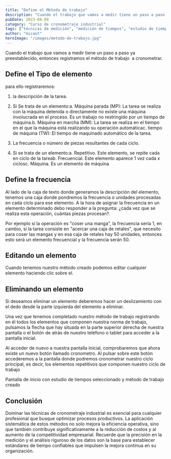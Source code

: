 ```yaml
---
title: "Define el Método de trabajo"
description: "Cuando el trabajo que vamos a medir tiene un paso a paso ya preestablecido, entonces registramos el método de trabajo&nbsp; a cronometrar. Define el Tipo de elemento para ello registraremos: la descri..."
pubDate: 2023-08-09
category: "Curso de cronometraje industrial"
tags: ["técnicas de medición", "medición de tiempos", "estudio de tiempos", "análisis de elementos", "ciclo de trabajo", "diseño de método", "tiempo de ciclo", "estudio de métodos"]
author: "micaot"
heroImage: "/images/metodo-de-trabajo.jpg"
---
```


Cuando el trabajo que vamos a medir tiene un paso a paso ya preestablecido, entonces registramos el método de trabajo  a cronometrar.

## Define el Tipo de elemento

para ello registraremos:

1. la descripción de la tarea.

2. Si Se trata de un elemento:a. Máquina parada (MP): La tarea se realiza con la máquina detenida o directamente no existe una máquina involucrada en el proceso. Es un trabajo no restringido por un tiempo de máquina.b. Máquina en marcha (MM): La tarea se realiza en el tiempo en el que la máquina está realizando su operación automáticac. tiempo de máquina (TW): El tiempo de maquinado automático de la tarea.

3. La frecuencia o número de piezas resultantes de cada ciclo.

4. Si se trata de un elemento:a. Repetitivo. Este elemento, se repite cada en ciclo de la tareab. Frecuencial. Este elemento aparece 1 vez cada x ciclosc. Máquina. Es un elemento de máquina

## Define la frecuencia

Al lado de la caja de texto donde generamos la descripción del elemento, tenemos una caja donde pondremos la frecuencia o unidades procesadas en cada ciclo para ese elemento. A la hora de asignar la frecuencia en un elemento determinado debo responder a la pregunta: ¿cada vez que se realiza esta operación, cuántas piezas procesan?.

Por ejemplo si la operación es "coser una manga", la frecuencia sería 1, en cambio, si la tarea consiste en "acercar una caja de retales", que necesito para coser las mangas y en esa caja de retales hay 50 unidades, entonces esto será un elemento frecuencial y la frecuencia serán 50.

## Editando un elemento

Cuando tenemos nuestro método creado podemos editar cualquier elemento haciendo clic sobre el.

## Eliminando un elemento

Si deseamos eliminar un elemento deberemos hacer un deslizamiento con el dedo desde la parte izquierda del elemento a eliminar.

Una vez que tenemos completado nuestro método de trabajo registrando en él todos los elementos que componen nuestra norma de trabajo,  pulsamos la flecha que hay situada en la parte superior derecha de nuestra pantalla o el botón de atrás de nuestro teléfono o tablet para acceder a la pantalla inicial.

Al acceder de nuevo a nuestra pantalla inicial, comprobaremos que ahora existe un nuevo botón llamado cronometro. Al pulsar sobre este botón accederemos a la pantalla donde podremos cronometrar nuestro ciclo principal, es decir, los elementos repetitivos que componen nuestro ciclo de trabajo

Pantalla de inicio con estudio de tiempos seleccionado y método de trabajo creado



## Conclusión

Dominar las técnicas de cronometraje industrial es esencial para cualquier profesional que busque optimizar procesos productivos. La aplicación sistemática de estos métodos no solo mejora la eficiencia operativa, sino que también contribuye significativamente a la reducción de costos y al aumento de la competitividad empresarial. Recuerde que la precisión en la medición y el análisis riguroso de los datos son la base para establecer estándares de tiempo confiables que impulsen la mejora continua en su organización.